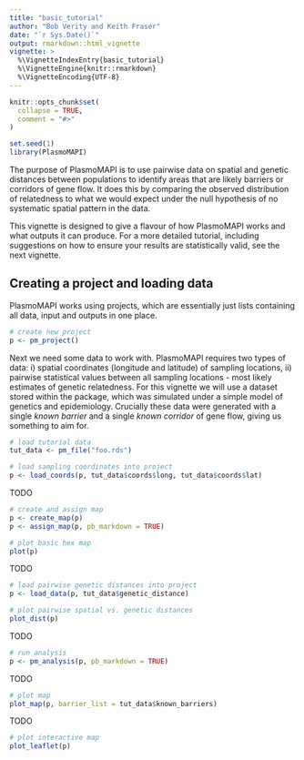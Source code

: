 ```yaml
---
title: "basic_tutorial"
author: "Bob Verity and Keith Fraser"
date: "`r Sys.Date()`"
output: rmarkdown::html_vignette
vignette: >
  %\VignetteIndexEntry{basic_tutorial}
  %\VignetteEngine{knitr::rmarkdown}
  %\VignetteEncoding{UTF-8}
---
```


```r
knitr::opts_chunk$set(
  collapse = TRUE,
  comment = "#>"
)
```

```r
set.seed(1)
library(PlasmoMAPI)
```

The purpose of PlasmoMAPI is to use pairwise data on spatial and genetic
distances between populations to identify areas that are likely barriers or
corridors of gene flow. It does this by comparing the observed distribution of
relatedness to what we would expect under the null hypothesis of no systematic
spatial pattern in the data.

This vignette is designed to give a flavour of how PlasmoMAPI works and what
outputs it can produce. For a more detailed tutorial, including suggestions on
how to ensure your results are statistically valid, see the next vignette.

## Creating a project and loading data

PlasmoMAPI works using projects, which are essentially just lists containing all
data, input and outputs in one place. 

```r
# create new project
p <- pm_project()
```

Next we need some data to work with. PlasmoMAPI requires two types of data: i)
spatial coordinates (longitude and latitude) of sampling locations, ii) pairwise
statistical values between all sampling locations - most likely estimates of
genetic relatedness. For this vignette we will use a dataset stored within the
package, which was simulated under a simple model of genetics and epidemiology.
Crucially these data were generated with a single *known barrier* and a single
*known corridor* of gene flow, giving us something to aim for.

```r
# load tutorial data
tut_data <- pm_file("foo.rds")

# load sampling coordinates into project
p <- load_coords(p, tut_data$coords$long, tut_data$coords$lat)
```

TODO

```r
# create and assign map
p <- create_map(p)
p <- assign_map(p, pb_markdown = TRUE)

# plot basic hex map
plot(p)
```

TODO

```r
# load pairwise genetic distances into project
p <- load_data(p, tut_data$genetic_distance)

# plot pairwise spatial vs. genetic distances
plot_dist(p)
```

TODO

```r
# run analysis
p <- pm_analysis(p, pb_markdown = TRUE)
```

TODO

```r
# plot map
plot_map(p, barrier_list = tut_data$known_barriers)
```

TODO

```r
# plot interactive map
plot_leaflet(p)
```
